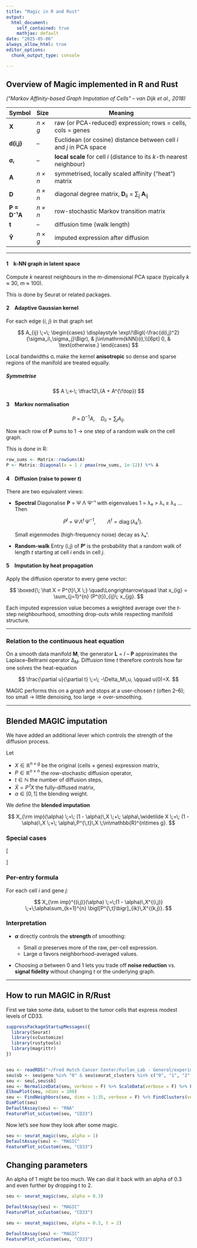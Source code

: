 ```yaml
---
title: "Magic in R and Rust"
output:
  html_document:
    self_contained: true
    mathjax: default
date: "2025-05-06"
always_allow_html: true
editor_options:
  chunk_output_type: console

---
```

<!-- load MathJax from CDN -->
<script src="https://cdn.jsdelivr.net/npm/mathjax@3/es5/tex-chtml.js"></script>


## Overview of Magic implemented in R and Rust

*(“Markov Affinity-based Graph Imputation of Cells” – van Dijk et al., 2018)*

| Symbol       | Size    | Meaning                                                                       |
| ------------ | ------- | ----------------------------------------------------------------------------- |
| **X**        | *n × g* | raw (or PCA-reduced) expression; rows = cells, cols = genes                   |
| **d(i,j)**   | –       | Euclidean (or cosine) distance between cell *i* and *j* in PCA space          |
| **σᵢ**       | –       | **local scale** for cell *i* (distance to its *k*-th nearest neighbour)       |
| **A**        | *n × n* | symmetrised, locally scaled affinity (“heat”) matrix                          |
| **D**        | *n × n* | diagonal degree matrix, **D**<sub>ii</sub> = ∑<sub>j</sub> **A**<sub>ij</sub> |
| **P = D⁻¹A** | *n × n* | row-stochastic Markov transition matrix                                       |
| **t**        | –       | diffusion time (walk length)                                                  |
| **Ŷ**        | *n × g* | imputed expression after diffusion                                            |

---

#### 1 k-NN graph in latent space

Compute *k* nearest neighbours in the *m*-dimensional PCA space
(typically *k* ≈ 30, *m* ≈ 100).

This is done by Seurat or related packages.

#### 2 Adaptive Gaussian kernel

For each edge (*i*, *j*) in that graph set

$$
A_{ij} \;=\; 
\begin{cases}
  \displaystyle
  \exp\!\Bigl(-\frac{d(i,j)^2}{\sigma_i\,\sigma_j}\Bigr),
    & j\in\mathrm{kNN}(i),\\[6pt]
  0, & \text{otherwise.}
\end{cases}
$$



Local bandwidths σᵢ make the kernel **anisotropic** so dense and sparse
regions of the manifold are treated equally.

##### Symmetrise

$$
A \;←\; \tfrac12\,(A + A^{\!\top})
$$

#### 3 Markov normalisation

$$
P \;=\; D^{-1}A,
\quad
D_{ii} = \sum_{j} A_{ij}.
$$

Now each row of **P** sums to 1 → one step of a random walk on the cell graph.

This is done in R:

```r
row_sums <- Matrix::rowSums(A)
P <- Matrix::Diagonal(x = 1 / pmax(row_sums, 1e-12)) %*% A
```

#### 4 Diffusion (raise to power *t*)

There are two equivalent views:

* **Spectral**
  Diagonalise **P** = Ψ Λ Ψ⁻¹ with eigenvalues 1 = λ₀ > λ₁ ≥ λ₂ …
  Then

  $$
  P^{t} \;=\; \Psi\,\Lambda^{t}\,\Psi^{-1},
  \qquad
  \Lambda^{t} = \operatorname{diag}(\lambda_k^{t}).
  $$

  Small eigenmodes (high-frequency noise) decay as λₖᵗ.

* **Random-walk**
  Entry (i,j) of **Pᵗ** is the probability that a random walk of
  length *t* starting at cell *i* ends in cell *j*.

#### 5 Imputation by heat propagation

Apply the diffusion operator to every gene vector:

$$
\boxed{\;
\hat X = P^{t}\,X
\;}
\quad\Longrightarrow\quad
\hat x_{ig} = \sum_{j=1}^{n} (P^{t})_{ij}\; x_{jg}.
$$

Each imputed expression value becomes a weighted average over the
*t*-step neighbourhood, smoothing drop-outs while respecting manifold
structure.

---

### Relation to the continuous heat equation

On a smooth data manifold **M**, the generator **L** = *I* – **P**
approximates the Laplace–Beltrami operator Δ<sub>M</sub>.
Diffusion time *t* therefore controls how far one solves the
heat-equation

$$
\frac{\partial u}{\partial t} \;=\; -\Delta_M\,u, \qquad u(0)=X.
$$

MAGIC performs this on a *graph* and stops at a user-chosen *t*
(often 2–6); too small → little denoising, too large → over-smoothing.


---

## Blended MAGIC imputation

We have added an additional lever which controls the strength of the diffusion process.

Let

* $X\in\mathbb{R}^{n\times g}$ be the original (cells × genes) expression matrix,
* $P\in\mathbb{R}^{n\times n}$ the row-stochastic diffusion operator,
* $t\in\mathbb{N}$ the number of diffusion steps,
* $\widetilde X = P^{\,t} X$ the fully-diffused matrix,
* $\alpha\in[0,1]$ the blending weight.

We define the **blended imputation**

$$
X_{\rm imp}(\alpha)
\;=\;
(1 - \alpha)\,X
\;+\;
\alpha\,\widetilde X
\;=\;
(1 - \alpha)\,X
\;+\;
\alpha\,P^{\,t}\,X
\;\in\mathbb{R}^{n\times g}.
$$

### Special cases

\[
\begin{aligned}
\alpha = 0:\quad &X_{\rm imp}(0) = X,\\
\alpha = 1:\quad &X_{\rm imp}(1) = P^{t}X,\\
0 < \alpha < 1:\quad &\text{Partial smoothing (convex blend of $X$ and $P^{t}X$).}
\end{aligned}
\]


### Per-entry formula

For each cell $i$ and gene $j$:

$$
X_{\rm imp}^{(i,j)}(\alpha)
\;=\;(1 - \alpha)\,X^{(i,j)}
\;+\;\alpha\sum_{k=1}^{n} \bigl[P^{\,t}\bigr]_{ik}\,X^{(k,j)}.
$$

### Interpretation

* **$\alpha$** directly controls the **strength** of smoothing:

  * Small $\alpha$ preserves more of the raw, per-cell expression.
  * Large $\alpha$ favors neighborhood-averaged values.
* Choosing $\alpha$ between 0 and 1 lets you trade off **noise reduction** vs.
  **signal fidelity** without changing $t$ or the underlying graph.

---



## How to run MAGIC in R/Rust

First we take some data, subset to the tumor cells that express modest levels of CD33.
```r
suppressPackageStartupMessages({
  library(Seurat)
  library(scCustomize)
  library(rustytools)
  library(magrittr)
})


seu <- readRDS("~/Fred Hutch Cancer Center/Furlan_Lab - General/experiments/patient_marrows/annon/AML101/aml101.cds")
seu$sb <- seu$geno %in% "0" & seu$seurat_clusters %in% c("0", "1", "2", "3", "4", "11")
seu <- seu[,seu$sb]
seu <- NormalizeData(seu, verbose = F) %>% ScaleData(verbose = F) %>% FindVariableFeatures(verbose = F) %>% RunPCA(npcs = 100, verbose = F)
ElbowPlot(seu, ndims = 100)
seu <- FindNeighbors(seu, dims = 1:35, verbose = F) %>% FindClusters(verbose = F) %>% RunUMAP(dims = 1:35, n.epochs = 500, verbose = F)
DimPlot(seu)
DefaultAssay(seu) <- "RNA"
FeaturePlot_scCustom(seu, "CD33")
```


Now let's see how they look after some magic.

```r
seu <- seurat_magic(seu, alpha = 1)
DefaultAssay(seu) <- "MAGIC"
FeaturePlot_scCustom(seu, "CD33")

```

## Changing parameters

An alpha of 1 might be too much.  We can dial it back with an alpha of 0.3 and even further by dropping t to 2.
```r

seu <- seurat_magic(seu, alpha = 0.3)

DefaultAssay(seu) <- "MAGIC"
FeaturePlot_scCustom(seu, "CD33")

seu <- seurat_magic(seu, alpha = 0.3, t = 2)

DefaultAssay(seu) <- "MAGIC"
FeaturePlot_scCustom(seu, "CD33")


```


